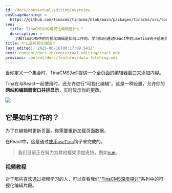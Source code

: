 ```yaml
---
id: /docs/contextual-editing/overview
cmsUsageWarning: >-
  https://github.com/tinacms/tinacms/blob/main/packages/tinacms/src/toolkit/react-sidebar/components/sidebar-no-forms-placeholder.tsx
seo:
  title: TinaCMS中的可视化编辑是什么？
  description: >-
    了解TinaCMS中的可视化编辑是如何工作的。学习如何通过React中的useTina钩子启用实时内容编辑，并观看视频教程以开始使用。
title: 什么是可视化编辑？
last_edited: '2025-06-16T00:17:09.541Z'
next: content/docs-zh/contextual-editing/react.mdx
previous: content/docs/features/data-fetching.mdx
---
```


当你定义一个集合时，TinaCMS为你提供一个全页面的编辑器窗口来添加内容。

Tina在与React一起使用时，还允许进行“可视化编辑”。这是一种设置，允许你的**网站和编辑器窗口并排显示**，实时显示你的更改。

![](/img/docs/contextual-editing/hello-world.png)

## 它是如何工作的？

为了在编辑时更新页面，你需要重新加载页面数据。

在React中，这是通过[使用`useTina`](/docs/contextual-editing/react)钩子来完成的。

> 我们目前正在努力为其他框架添加支持，例如[vue](/docs/contextual-editing/vue)。

### 视频教程

对于那些喜欢通过视频学习的人，可以查看我们["TinaCMS深度探讨"](https://www.youtube.com/watch?v=PcgnJDILv4w\&list=PLPar4H9PHKVqoCwZy79PHr8-W_vA3lAOB\&pp=iAQB)系列中的可视化编辑片段。

<Youtube embedSrc="https://www.youtube.com/embed/PcgnJDILv4w?start=1067" />